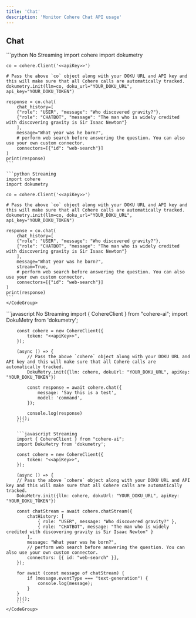 ```yaml
---
title: 'Chat'
description: 'Monitor Cohere Chat API usage'
---
```


## Chat
<Tabs>
  <Tab title="Python">
    <CodeGroup>
    ```python No Streaming
    import cohere
    import dokumetry

    co = cohere.Client('<<apiKey>>')

    # Pass the above `co` object along with your DOKU URL and API key and this will make sure that all Cohere calls are automatically tracked.
    dokumetry.init(llm=co, doku_url="YOUR_DOKU_URL", api_key="YOUR_DOKU_TOKEN")

    response = co.chat(
        chat_history=[
        {"role": "USER", "message": "Who discovered gravity?"},
        {"role": "CHATBOT", "message": "The man who is widely credited with discovering gravity is Sir Isaac Newton"}
        ],
        message="What year was he born?",
        # perform web search before answering the question. You can also use your own custom connector.
        connectors=[{"id": "web-search"}] 
    )
    print(response)
    ```

    ```python Streaming
    import cohere
    import dokumetry

    co = cohere.Client('<<apiKey>>')

    # Pass the above `co` object along with your DOKU URL and API key and this will make sure that all Cohere calls are automatically tracked.
    dokumetry.init(llm=co, doku_url="YOUR_DOKU_URL", api_key="YOUR_DOKU_TOKEN")

    response = co.chat(
        chat_history=[
        {"role": "USER", "message": "Who discovered gravity?"},
        {"role": "CHATBOT", "message": "The man who is widely credited with discovering gravity is Sir Isaac Newton"}
        ],
        message="What year was he born?",
        stream=True,
        # perform web search before answering the question. You can also use your own custom connector.
        connectors=[{"id": "web-search"}] 
    )
    print(response)
    ```
    </CodeGroup>
  </Tab>
  <Tab title="Javascript">
    <CodeGroup>
        ```javascript No Streaming
        import { CohereClient } from "cohere-ai";
        import DokuMetry from 'dokumetry';

        const cohere = new CohereClient({
            token: "<<apiKey>>",
        });

        (async () => {
            // Pass the above `cohere` object along with your DOKU URL and API key and this will make sure that all Cohere calls are automatically tracked.
            DokuMetry.init({llm: cohere, dokuUrl: "YOUR_DOKU_URL", apiKey: "YOUR_DOKU_TOKEN"})

            const response = await cohere.chat({
                message: 'Say this is a test',
                model: 'command',
            });

            console.log(response)
        })();
        ```

        ```javascript Streaming
        import { CohereClient } from "cohere-ai";
        import DokuMetry from 'dokumetry';

        const cohere = new CohereClient({
            token: "<<apiKey>>",
        });

        (async () => {
        // Pass the above `cohere` object along with your DOKU URL and API key and this will make sure that all Cohere calls are automatically tracked.
        DokuMetry.init({llm: cohere, dokuUrl: "YOUR_DOKU_URL", apiKey: "YOUR_DOKU_TOKEN"})

        const chatStream = await cohere.chatStream({
            chatHistory: [
                { role: "USER", message: "Who discovered gravity?" },
                { role: "CHATBOT", message: "The man who is widely credited with discovering gravity is Sir Isaac Newton" }
            ],
            message: "What year was he born?",
            // perform web search before answering the question. You can also use your own custom connector.
            connectors: [{ id: "web-search" }],
        });

        for await (const message of chatStream) {
            if (message.eventType === "text-generation") {
                console.log(message);
            }
        }
        })();
        ```
    </CodeGroup>
  </Tab>
</Tabs>